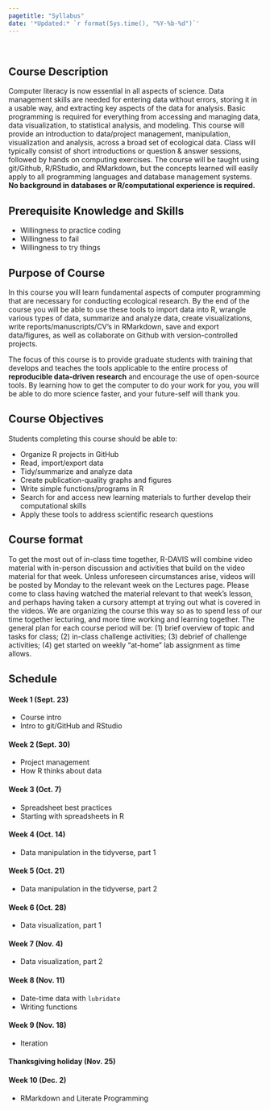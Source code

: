 ```yaml
---
pagetitle: "Syllabus"
date: '*Updated:* `r format(Sys.time(), "%Y-%b-%d")`'
---
```


<br>

## Course Description

Computer literacy is now essential in all aspects of science. Data management skills are needed for entering data without errors, storing it in a usable way, and extracting key aspects of the data for analysis. Basic programming is required for everything from accessing and managing data, data visualization, to statistical analysis, and modeling. This course will provide an introduction to data/project management, manipulation, visualization and analysis, across a broad set of ecological data. Class will typically consist of short introductions or question & answer sessions, followed by hands on computing exercises. The course will be taught using git/Github, R/RStudio, and RMarkdown, but the concepts learned will easily apply to all programming languages and database management systems. **No background in databases or R/computational experience is required.**

## Prerequisite Knowledge and Skills

- Willingness to practice coding
- Willingness to fail
- Willingness to try things

## Purpose of Course

In this course you will learn fundamental aspects of computer programming that are necessary for conducting ecological research. By the end of the course you will be able to use these tools to import data into R, wrangle various types of data, summarize and analyze data, create visualizations, write reports/manuscripts/CV’s in RMarkdown, save and export data/figures, as well as collaborate on Github with version-controlled projects.  

The focus of this course is to provide graduate students with training that develops and teaches the tools applicable to the entire process of **reproducible data-driven research** and encourage the use of open-source tools. By learning how to get the computer to do your work for you, you will be able to do more science faster, and your future-self will thank you.

## Course Objectives

Students completing this course should be able to:

 - Organize R projects in GitHub
 - Read, import/export data
 - Tidy/summarize and analyze data
 - Create publication-quality graphs and figures
 - Write simple functions/programs in R
 - Search for and access new learning materials to further develop their computational skills
 - Apply these tools to address scientific research questions

## Course format  

To get the most out of in-class time together, R-DAVIS will combine video material with in-person discussion and activities that build on the video material for that week. Unless unforeseen circumstances arise, videos will be posted by Monday to the relevant week on the Lectures page. Please come to class having watched the material relevant to that week's lesson, and perhaps having taken a cursory attempt at trying out what is covered in the videos. We are organizing the course this way so as to spend less of our time together lecturing, and more time working and learning together. The general plan for each course period will be: (1) brief overview of topic and tasks for class; (2) in-class challenge activities; (3) debrief of challenge activities; (4) get started on weekly "at-home" lab assignment as time allows.


## Schedule

#### Week 1 (Sept. 23)
- Course intro
- Intro to git/GitHub and RStudio

#### Week 2 (Sept. 30)
- Project management
- How R thinks about data
 
#### Week 3 (Oct. 7)
- Spreadsheet best practices
- Starting with spreadsheets in R

#### Week 4 (Oct. 14)
- Data manipulation in the tidyverse, part 1

#### Week 5 (Oct. 21)
- Data manipulation in the tidyverse, part 2

#### Week 6 (Oct. 28)
- Data visualization, part 1

#### Week 7 (Nov. 4)
- Data visualization, part 2

#### Week 8 (Nov. 11)
- Date-time data with `lubridate`
- Writing functions

#### Week 9 (Nov. 18)
- Iteration  

#### Thanksgiving holiday (Nov. 25)   

#### Week 10 (Dec. 2)
- RMarkdown and Literate Programming
